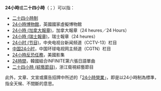 '''24小時'''或'''二十四小時'''（{{lang-en|24 hours}}；{{lang-fr|24 heures}}）可以指：

* [[二十四小時制|二十四小時制]]
* [[24小時博物館|24小時博物館]]，英國國家虛擬博物館
* [[24小時_(加拿大報章)|24小時 (加拿大報章)]]，加拿大報章（24 heures／24 Hours）
* [[24小時_(瑞士報章)|24小時 (瑞士報章)]]，瑞士報章（24 heures）
* [[24小时_(节目)|24小时 (节目)]]，中央电视台新闻频道（CCTV-13）栏目
* [[中国24小时|中国24小时]]，中国环球电视网主频道（CGTN）栏目
* [[24小時反恐任務|24小時反恐任務]]，美國影集
* [[24時間|24時間]]，韓國組合INFINITE第六張日語單曲
* [[二十四小時_(綜藝節目)|二十四小時 (綜藝節目)]]，浙江衛視綜藝節目

此外，文章、文宣或廣告招牌中所述的「[[24/7|24小時營業]]」，即是以24小時制為標準，指全天候、不間斷的意思。

{{Disambiguation|cat=数字中文混合消歧义}}
